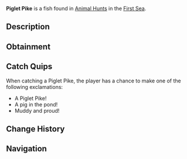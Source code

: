 {{FishInfobox
|image          = Piglet Pike.png
|rarity         = Limited
|event          = Animal Hunt
|sea            = First Sea
|location       = [[Animals]]
|sublocation    = 
|sources        = Fishing Rod
|radar_location = 
|prog_speed     = -4
|xp             = 880
|weather        = Rain
|time           = 
|season         = Autumn
|bait           = Shrimp
|base_weight    = 41
|base_value     = 280
|weight_range   = 29.5
|base_chance    = 80
|base_resil     = 70
}}
'''Piglet Pike''' is a {{Rarity|Limited}} fish found in [[Animal Hunt]]s in the [[First Sea]].

== Description ==
{{Description|A stout fish with a snout, wallowing in the muddy depths.|Bestiary Entry}}

== Obtainment ==
{{Description|It snorts and snuffles where cool rains turn the waters murky.|Bestiary Hint}}
{{Fish Availability|
Animal Hunt/First Sea
|top_rods      = 
Leviathan's Fang Rod\185514.5\133304.44;
Free Spirit Rod\185409.9\127745.18;
Trident Rod\179729.64\102419.22;
Azure Of Lagoon\174585.57\181231.61;
No-Life Rod\166646.38\169813.33;
Long Rod\133278.06\133675.97;
Brick Built Rod\131469.22\131861.73;
Wildflower Rod\151502.1\179917.83;
Fang of the Eclipse\154370.84\186461.93;
Frog Rod\152244.39\176303.74;
Egg Rod\148520.42\172128.35;
Challenger's Rod\155280.51\143469.66;
Seraphic Rod\154213.13\144441.11;
Blazebringer Rod\150755.08\166703.07;
Ethereal Prism Rod\150563.48\75916.43;
Zeus Rod\149713.39\165551.18;
Astralhook Rod\149451.29\14803.47;
Verdant Shear Rod\148229.55\167121.74;
Rod Of The Forgotten Fang\148093.87\131859.25;
Depthseeker Rod\145676.92\148912.06;
Rod Of The Depths\145337.38\119748.52;
Rod Of The Exalted One\144683.03\126104.63;
Avalanche Rod\143890.36\134804.27;
Volcanic Rod\142688.84\147769.23;
Steady Rod\76426.16\74902.04
|recommended   = Trident Rod
}}

== Catch Quips ==
When catching a Piglet Pike, the player has a chance to make one of the following exclamations:
* A Piglet Pike!
* A pig in the pond!
* Muddy and proud!

== Change History ==
{{Change History|{{subst:Current Version}}}}

== Navigation ==
{{Fish Navbox|Animals}}